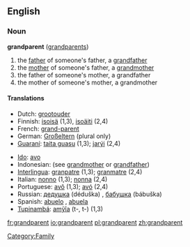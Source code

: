 ==English==
===Noun===
'''grandparent''' ([[grandparents]])

#the [[father]] of someone's father, a [[grandfather]]
#the [[mother]] of someone's father, a [[grandmother]]
#the father of someone's mother, a grandfather
#the mother of someone's mother, a grandmother

====Translations====
{{top}}
*Dutch: [[grootouder]] {{m}}
*Finnish: [[isoisä]] (1,3), [[isoäiti]] (2,4)
*French: [[grand-parent]] {{m}}
*German: [[Großeltern]] (plural only)
*[[Guaraní]]: [[taita guasu]] (1,3); [[jarýi]] (2,4)
{{mid}}
*[[Ido]]: [[avo]]
*Indonesian: (see [[grandmother]] or [[grandfather]])
*[[Interlingua]]: [[granpatre]] (1,3); [[granmatre]] (2,4)
*Italian: [[nonno]] (1,3); [[nonna]] (2,4)
*Portuguese: [[avô]] {{m}} (1,3); [[avó]] {{f}} (2,4)
*Russian: [[дедушка]] (déduška) {{m}}, [[бабушка]] (bábuška) {{f}}
*Spanish: [[abuelo]] {{m}}, [[abuela]] {{f}}
*[[Tupinambá]]: [[amỹîa]] (t-, t-) (1,3)
{{bottom}}

[[Category:Family]]

[[fr:grandparent]]
[[io:grandparent]]
[[pl:grandparent]]
[[zh:grandparent]]